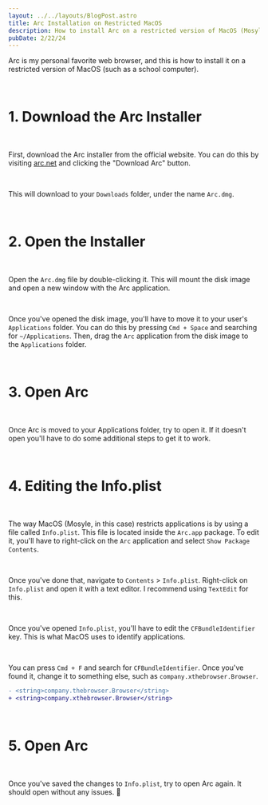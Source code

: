```yaml
---
layout: ../../layouts/BlogPost.astro
title: Arc Installation on Restricted MacOS
description: How to install Arc on a restricted version of MacOS (Mosyle MDM).
pubDate: 2/22/24
---
```


Arc is my personal favorite web browser, and this is how to install it on a restricted version of MacOS (such as a school computer).

<br />

# 1. Download the Arc Installer

<br />

First, download the Arc installer from the official website. You can do this by visiting [arc.net](https://arc.net) and clicking the "Download Arc" button.

<br />

This will download to your `Downloads` folder, under the name `Arc.dmg`.

<br />

# 2. Open the Installer

<br />

Open the `Arc.dmg` file by double-clicking it. This will mount the disk image and open a new window with the Arc application.

<br />

Once you've opened the disk image, you'll have to move it to your user's `Applications` folder. You can do this by pressing `Cmd + Space` and searching for `~/Applications`. Then, drag the `Arc` application from the disk image to the `Applications` folder.

<br />

# 3. Open Arc

<br />

Once Arc is moved to your Applications folder, try to open it. If it doesn't open you'll have to do some additional steps to get it to work.

<br />

# 4. Editing the Info.plist 

<br />

The way MacOS (Mosyle, in this case) restricts applications is by using a file called `Info.plist`. This file is located inside the `Arc.app` package. To edit it, you'll have to right-click on the `Arc` application and select `Show Package Contents`.

<br />

Once you've done that, navigate to `Contents` > `Info.plist`. Right-click on `Info.plist` and open it with a text editor. I recommend using `TextEdit` for this.

<br />

Once you've opened `Info.plist`, you'll have to edit the `CFBundleIdentifier` key. This is what MacOS uses to identify applications.

<br />

You can press `Cmd + F` and search for `CFBundleIdentifier`. Once you've found it, change it to something else, such as `company.xthebrowser.Browser`.

```diff
- <string>company.thebrowser.Browser</string>
+ <string>company.xthebrowser.Browser</string> 
```

<br />

# 5. Open Arc

<br />

Once you've saved the changes to `Info.plist`, try to open Arc again. It should open without any issues. 🎉

